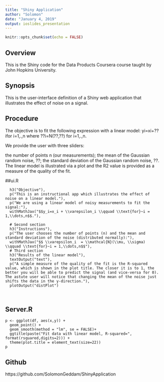 ```yaml
---
title: "Shiny Application"
author: "Solomon"
date: "January 4, 2019"
output: ioslides_presentation
---
```


```r
knitr::opts_chunk$set(echo = FALSE)
```

## Overview

This is the Shiny code for the Data Products Coursera course taught by John Hopkins University.


## Synopsis
This is the user-interface definition of a Shiny web application that illustrates the effect of noise on a signal.


## Procedure
The objective is to fit the following expression with a linear model:
yi=xi+??ifor i=1,.,n
where ??i=N(??,??) for i=1,.,n.

We provide the user with three sliders:

the number of points n (our measurements);
the mean of the Gaussian random noise, ??;
the standard deviation of the Gaussian random noise, ??.
The linear model is illustrated via a plot and the R2 value is provided as a measure of the quality of the fit.

##ui.R

      h3("Objective"),
      p("This is an instructional app which illustrates the effect of noise on a linear model."),
      p("We are using a linear model of noisy measurements to fit the signal:"),
      withMathJax("$$y_i=x_i + \\varepsilon_i \\qquad \\text{for}~i = 1,\\dots,n$$."),
      
      # Second section
      h3("Instructions"),
      p("The user chooses the number of points (n) and the mean and standard deviation of the noise (distributed normally):"),
      withMathJax("$$ \\varepsilon_i  = \\mathcal{N}(\\mu, \\sigma) \\qquad \\text{for}~i = 1,\\dots,n$$"),
      # Third section
      h3("Results of the linear model"),
      textOutput("text"),
      p("A simple measure of the quality of the fit is the R-squared value, which is shown in the plot title. The closer it is to 1, the better you will be able to predict the signal (and vice-versa for 0). The astute user will notice that changing the mean of the noise just shifts the data in the y-direction."),
      plotOutput("distPlot")
      
      

## Server.R

    p <- ggplot(df, aes(x,y)) +
      geom_point() +
      geom_smooth(method = "lm", se = FALSE)+
      ggtitle(paste("Fit data with linear model, R-squared=", format(rsquared,digits=2))) +
      theme(plot.title = element_text(size=22))
    p
    
    
## Github 

https://github.com/SolomonGeddam/ShinyApplication
